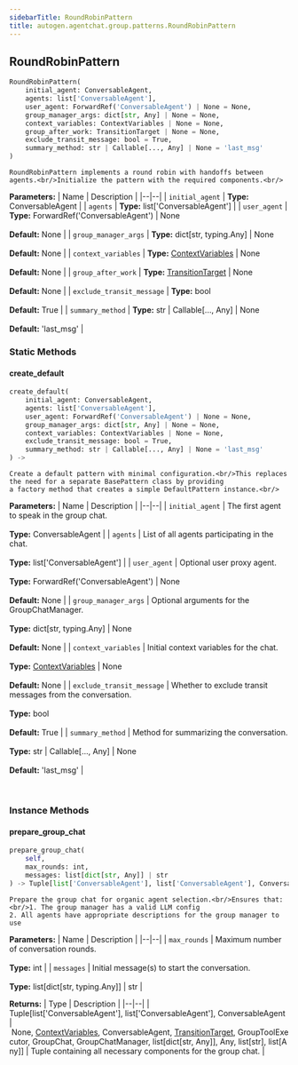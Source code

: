 ```yaml
---
sidebarTitle: RoundRobinPattern
title: autogen.agentchat.group.patterns.RoundRobinPattern
---
```

<h2 id="autogen.agentchat.group.patterns.RoundRobinPattern" class="doc doc-heading">
    <code class="doc-symbol doc-symbol-heading doc-symbol-class"></code>
    <span class="doc doc-object-name doc-class-name">RoundRobinPattern</span>
</h2>

```python
RoundRobinPattern(
    initial_agent: ConversableAgent,
    agents: list['ConversableAgent'],
    user_agent: ForwardRef('ConversableAgent') | None = None,
    group_manager_args: dict[str, Any] | None = None,
    context_variables: ContextVariables | None = None,
    group_after_work: TransitionTarget | None = None,
    exclude_transit_message: bool = True,
    summary_method: str | Callable[..., Any] | None = 'last_msg'
)
```

    RoundRobinPattern implements a round robin with handoffs between agents.<br/>Initialize the pattern with the required components.<br/>

<b>Parameters:</b>
| Name | Description |
|--|--|
| `initial_agent` | **Type:** ConversableAgent |
| `agents` | **Type:** list['ConversableAgent'] |
| `user_agent` | **Type:** ForwardRef('ConversableAgent') \| None<br/><br/>**Default:** None |
| `group_manager_args` | **Type:** dict[str, typing.Any] \| None<br/><br/>**Default:** None |
| `context_variables` | **Type:** [ContextVariables](/docs/api-reference/autogen/agentchat/group/context_variables/ContextVariables) \| None<br/><br/>**Default:** None |
| `group_after_work` | **Type:** [TransitionTarget](/docs/api-reference/autogen/agentchat/group/targets/transition_target/TransitionTarget) \| None<br/><br/>**Default:** None |
| `exclude_transit_message` | **Type:** bool<br/><br/>**Default:** True |
| `summary_method` | **Type:** str \| Callable[..., Any] \| None<br/><br/>**Default:** 'last_msg' |

### Static Methods

<code class="doc-symbol doc-symbol-heading doc-symbol-method"></code>
#### create_default

```python
create_default(
    initial_agent: ConversableAgent,
    agents: list['ConversableAgent'],
    user_agent: ForwardRef('ConversableAgent') | None = None,
    group_manager_args: dict[str, Any] | None = None,
    context_variables: ContextVariables | None = None,
    exclude_transit_message: bool = True,
    summary_method: str | Callable[..., Any] | None = 'last_msg'
) -> 
```

    Create a default pattern with minimal configuration.<br/>This replaces the need for a separate BasePattern class by providing
    a factory method that creates a simple DefaultPattern instance.<br/>

<b>Parameters:</b>
| Name | Description |
|--|--|
| `initial_agent` | The first agent to speak in the group chat.<br/><br/>**Type:** ConversableAgent |
| `agents` | List of all agents participating in the chat.<br/><br/>**Type:** list['ConversableAgent'] |
| `user_agent` | Optional user proxy agent.<br/><br/>**Type:** ForwardRef('ConversableAgent') \| None<br/><br/>**Default:** None |
| `group_manager_args` | Optional arguments for the GroupChatManager.<br/><br/>**Type:** dict[str, typing.Any] \| None<br/><br/>**Default:** None |
| `context_variables` | Initial context variables for the chat.<br/><br/>**Type:** [ContextVariables](/docs/api-reference/autogen/agentchat/group/context_variables/ContextVariables) \| None<br/><br/>**Default:** None |
| `exclude_transit_message` | Whether to exclude transit messages from the conversation.<br/><br/>**Type:** bool<br/><br/>**Default:** True |
| `summary_method` | Method for summarizing the conversation.<br/><br/>**Type:** str \| Callable[..., Any] \| None<br/><br/>**Default:** 'last_msg' |

<br />

### Instance Methods

<code class="doc-symbol doc-symbol-heading doc-symbol-method"></code>
#### prepare_group_chat

```python
prepare_group_chat(
    self,
    max_rounds: int,
    messages: list[dict[str, Any]] | str
) -> Tuple[list['ConversableAgent'], list['ConversableAgent'], ConversableAgent | None, ContextVariables, ConversableAgent, TransitionTarget, GroupToolExecutor, GroupChat, GroupChatManager, list[dict[str, Any]], Any, list[str], list[Any]]
```

    Prepare the group chat for organic agent selection.<br/>Ensures that: <br/>1. The group manager has a valid LLM config
    2. All agents have appropriate descriptions for the group manager to use

<b>Parameters:</b>
| Name | Description |
|--|--|
| `max_rounds` | Maximum number of conversation rounds.<br/><br/>**Type:** int |
| `messages` | Initial message(s) to start the conversation.<br/><br/>**Type:** list[dict[str, typing.Any]] \| str |

<b>Returns:</b>
| Type | Description |
|--|--|
| Tuple[list['ConversableAgent'], list['ConversableAgent'], ConversableAgent \| None, [ContextVariables](/docs/api-reference/autogen/agentchat/group/context_variables/ContextVariables), ConversableAgent, [TransitionTarget](/docs/api-reference/autogen/agentchat/group/targets/transition_target/TransitionTarget), GroupToolExecutor, GroupChat, GroupChatManager, list[dict[str, Any]], Any, list[str], list[Any]] | Tuple containing all necessary components for the group chat. |

<br />